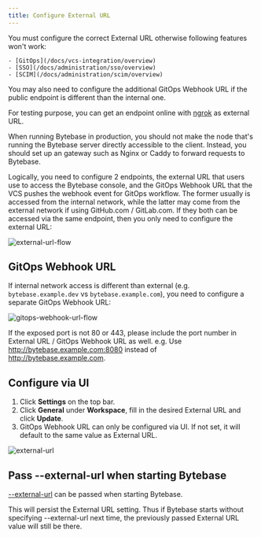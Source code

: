 ```yaml
---
title: Configure External URL
---
```


<Warning>

You must configure the correct External URL otherwise following features won't work:

    - [GitOps](/docs/vcs-integration/overview)
    - [SSO](/docs/administration/sso/overview)
    - [SCIM](/docs/administration/scim/overview)

You may also need to configure the additional GitOps Webhook URL if the public endpoint is different
than the internal one.

</Warning>

For testing purpose, you can get an endpoint online with [ngrok](https://dashboard.ngrok.com/get-started/setup/macos) as external URL.

When running Bytebase in production, you should not make the node that's running the Bytebase server directly accessible to the client. Instead, you should set up an gateway such as Nginx or Caddy to forward requests to Bytebase.

Logically, you need to configure 2 endpoints, the external URL that users use to access the Bytebase console, and the GitOps Webhook URL that the VCS pushes the webhook event for GitOps workflow. The former usually is accessed from
the internal network, while the latter may come from the external network if using GitHub.com / GitLab.com.
If they both can be accessed via the same endpoint, then you only need to configure the external URL:

![external-url-flow](/content/docs/get-started/install/external-url-flow.webp)

## GitOps Webhook URL

If internal network access is different than external (e.g. `bytebase.example.dev` vs `bytebase.example.com`), you need to configure a separate GitOps Webhook URL:

![gitops-webhook-url-flow](/content/docs/get-started/install/gitops-webhook-url-flow.webp)

<Note>

If the exposed port is not 80 or 443, please include the port number in External URL / GitOps Webhook URL as well. e.g. Use http://bytebase.example.com:8080 instead of http://bytebase.example.com.

</Note>

## Configure via UI

1. Click **Settings** on the top bar.
1. Click **General** under **Workspace**, fill in the desired External URL and click **Update**.
1. GitOps Webhook URL can only be configured via UI. If not set, it will default to the same value as External URL.

![external-url](/content/docs/get-started/install/external-url.webp)

## Pass --external-url when starting Bytebase

[--external-url](/docs/reference/command-line#--external-url-string) can be passed when starting Bytebase.

<Note>

This will persist the External URL setting. Thus if Bytebase starts without specifying --external-url
next time, the previously passed External URL value will still be there.

</Note>
